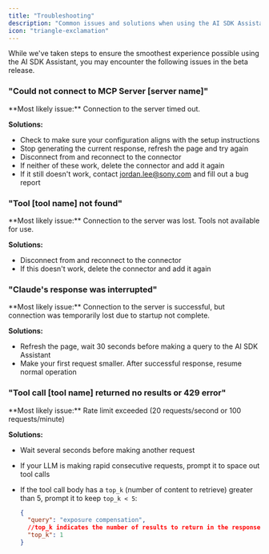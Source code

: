 ```yaml
---
title: "Troubleshooting"
description: "Common issues and solutions when using the AI SDK Assistant"
icon: "triangle-exclamation"
---
```


While we've taken steps to ensure the smoothest experience possible using the AI SDK Assistant, you may encounter the following issues in the beta release.

### "Could not connect to MCP Server [server name]"

<Check>
  **Most likely issue:** Connection to the server timed out.
</Check>

**Solutions:**

- Check to make sure your configuration aligns with the setup instructions
- Stop generating the current response, refresh the page and try again
- Disconnect from and reconnect to the connector
- If neither of these work, delete the connector and add it again
- If it still doesn't work, contact [jordan.lee@sony.com](mailto:jordan.lee@sony.com) and fill out a bug report

### "Tool [tool name] not found"

<Check>
  **Most likely issue:** Connection to the server was lost. Tools not available for use.
</Check>

**Solutions:**

- Disconnect from and reconnect to the connector
- If this doesn't work, delete the connector and add it again

### "Claude's response was interrupted"

<Check>
  **Most likely issue:** Connection to the server is successful, but connection was temporarily lost due to startup not complete.
</Check>

**Solutions:**

- Refresh the page, wait 30 seconds before making a query to the AI SDK Assistant
- Make your first request smaller. After successful response, resume normal operation

### "Tool call [tool name] returned no results or 429 error"

<Check>
  **Most likely issue:** Rate limit exceeded (20 requests/second or 100 requests/minute)
</Check>

**Solutions:**

- Wait several seconds before making another request
- If your LLM is making rapid consecutive requests, prompt it to space out tool calls
- If the tool call body has a `top_k` (number of content to retrieve) greater than 5, prompt it to keep `top_k < 5`:

  ```json
  {
    "query": "exposure compensation",
    //top_k indicates the number of results to return in the response
    "top_k": 1
  }
  ```